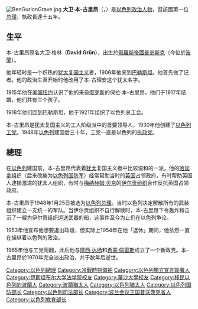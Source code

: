 {{Infobox officeholder
|name           = 大卫·本-古里安<br><small>דָּוִד בֶּן-גּוּרִיּוֹן</small>
|birthname      = 大卫·格林<br>David Grün
|image          = Ben Gurion 1959.jpg
|caption        = 
|office         = {{flagicon|Israel}} 第1任[[以色列总理|以色列总理]]
|term_start1    = 1955年11月3日
|term_end1      = 1963年6月26日
|president1     = [[伊扎克·本-兹维|伊扎克·本-兹维]]<br>[[扎勒曼·夏扎尔|扎勒曼·夏扎尔]]
|predecessor1   = [[摩西·夏里特|摩西·夏里特]]
|successor1     = [[列维·艾希科尔|列维·艾希科尔]]
|term_start2    = 1948年5月17日
|term_end2      = 1954年1月26日
|predecessor2   = 职位创立
|successor2     = [[摩西·夏里特|摩西·夏里特]]
|president2     = [[哈伊姆·魏茨曼|哈伊姆·魏茨曼]]<br>[[伊扎克·本-兹维|伊扎克·本-兹维]]
|order3         = [[以色列总统列表|以色列临时国务会议主席]]
|term_start3    = 1948年5月14日
|term_end3      = 1948年5月16日
|predecessor3   = 职位创立
|successor3     = [[哈伊姆·魏茨曼|哈伊姆·魏茨曼]]
|office4        = [[国防部_(以色列)|国防部部长]]
|primeminister4 = [[摩西·夏里特|摩西·夏里特]]<br>'''本人'''
|term_start4    = 1955年2月21日
|term_end4      = 1963年6月26日
|predecessor4   = {{le|平哈斯·拉冯|Pinhas Lavon}}
|successor4     = [[列维·艾希科尔|列维·艾希科尔]]
|primeminister5 = '''本人'''
|term_start5    = 1948年5月14日
|term_end5      = 1954年1月26日
|predecessor5   = 职位创立
|successor5     = {{le|平哈斯·拉冯|Pinhas Lavon}}
|birth_date     = {{birth date|1886|10|16|df=y}}
|birth_place    = {{flagicon image|Military ensign of Vistula Flotilla of Congress Poland.svg}}[[波兰会议王国|波兰会议王国]][[普翁斯克|普翁斯克]]
|death_date     = {{death date and age|1973|12|1|1886|10|16|df=y}}
|death_place    = {{ISR}}[[拉馬干|拉馬干]]
|resting_place  = {{ISR}}[[內蓋夫_(以色列)|內蓋夫]]{{le|米德雷什特本-古里昂|Midreshet Ben-Gurion}}
|spouse         = {{le|保拉·本-古里昂|Paula Ben-Gurion}}
|children       = 3
|nationality    = {{flagicon image|Military ensign of Vistula Flotilla of Congress Poland.svg}} [[波兰会议王国|波兰会议王国]]<br>{{flag|Ottoman Empire}}<br> {{flag|Mandatory Palestine}}<br>{{flag|Israel}}
|alma_mater     = [[华沙大学|华沙大学]]<br>[[伊斯坦布尔大学|伊斯坦布尔大学]]
|party          = [[以色列地工人党|以色列地工人党]]、{{le|以色列工人名单党|Rafi (political party)}}、{{le|以色列全国名单党|National List}}
|signature      = David Ben-Gurion Signature.svg
}}

[[File:BenGurionGrave.jpg|right]]
'''大卫·本-古里昂'''（{{lang-he|'''דוד בן-גוריון'''}}，{{bd|1886年|10月16日|1973年|12月1日|}}）是[[以色列|以色列]][[政治人物|政治人物]]，暨該國第一位[[以色列总理|总理]]，執政長達十五年。

== 生平 ==
本-古里昂原名大卫·格林（'''David Grün'''），出生於[[俄羅斯帝國|俄羅斯帝國]][[普翁斯克|普翁斯克]]（今位於[[波蘭|波蘭]]）。

他年轻时是一个炽热的[[犹太复国主义|犹太复国主义]]者，1906年他来到[[巴勒斯坦|巴勒斯坦]]。他首先做了记者。他的政治生涯开始时他改用了本-古理安这个犹太名字。

1915年他在[[美国|美国]][[纽约|纽约]]认识了他的来自[[俄罗斯|俄罗斯]]的保拉·本-古里昂，他们于1917年结婚，他们共有三个孩子。

1918年他们回到巴勒斯坦，他于1921年组织了以色列总工会。

本-古里昂是犹太复国主义的工人阶级派中的首要领导人，1930年他创建了[[以色列工党|以色列工党]]。1948年[[以色列|以色列]]建国后三十年，工党一直是以色列的[[执政党|执政党]]。

== 總理 ==
在[[以色列|以色列]]建国前，本-古里昂代表着[[犹太|犹太]]复国主义者中比较温和的一派，他的[[哈加拿|哈加拿]]组织（后来改编为[[以色列國防軍|以色列国防军]]）经常幫助当时的[[英国|英国]]占领政府，有时帮助英国人逮捕激进的犹太人组织，有时与[[梅纳赫姆·贝京|梅纳赫姆·贝京]]的[[伊尔贡组织|伊尔贡组织]]合作反抗英国占领政府。

本-古里昂于1948年1月25日被选为[[以色列总理|以色列总理]]。当时以色列决定解散所有的武装组织建立一支统一的军队。当伊尔贡组织不自行解散时，本-古里昂下令轰炸和击沉了一艘为伊尔贡组织运送武器的船，这事件至今为止仍在以色列争论。

1953年他宣布他想要退出政壇，但实际上1954年在他「退休」期间，他依然一直在操纵着以色列的政治。

1965年他与工党鬧翻，此后他与[[摩西·达扬|摩西·达扬]]和[[希蒙·佩雷斯|希蒙·佩雷斯]]成立了一个新政党。本-古里昂於1970年完全淡出政治，并于数年后逝世。

{{start box}}
{{succession box|首任|[[摩西·夏里特|摩西·夏里特]]|以色列总理|1948-1954年}}
{{succession box|[[摩西·夏里特|摩西·夏里特]]|[[列维·艾希科尔|列维·艾希科尔]]|以色列总理|1955-1963年}}
{{end box}}

{{巴以冲突}}
{{以色列总理}}
{{以色列总统}}
{{以色列国防部长}}
{{以色列司法部长}}
{{Cold War figures}}

{{Authority control}}
{{DEFAULTSORT:Ben-Gurion, David}}
[[Category:以色列總理|Category:以色列總理]]
[[Category:冷戰時期領袖|Category:冷戰時期領袖]]
[[Category:以色列獨立宣言簽署人|Category:以色列獨立宣言簽署人]]
[[Category:伊斯坦布尔大学法学院校友|Category:伊斯坦布尔大学法学院校友]]
[[Category:華沙大學校友|Category:華沙大學校友]]
[[Category:移民以色列的波蘭人|Category:移民以色列的波蘭人]]
[[Category:波蘭猶太人|Category:波蘭猶太人]]
[[Category:以色列猶太人|Category:以色列猶太人]]
[[Category:以色列国防部长|Category:以色列国防部长]]
[[Category:以色列司法部长|Category:以色列司法部长]]
[[Category:波兰会议王国普沃茨克省人|Category:波兰会议王国普沃茨克省人]]
[[Category:以色列教育部长|Category:以色列教育部长]]